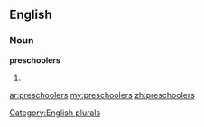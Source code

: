 ==English==

===Noun===
'''preschoolers'''

# {{plural of|[[preschooler]]}}

[[Category:English plurals]]

[[ar:preschoolers]]
[[my:preschoolers]]
[[zh:preschoolers]]